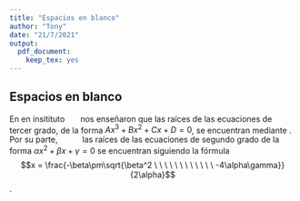 ```yaml
---
title: "Espacios en blanco"
author: "Tony"
date: "21/7/2021"
output: 
  pdf_document: 
    keep_tex: yes
---
```


## Espacios en blanco

En en insitituto $\ \ \ \ \ $ nos enseñaron que las raíces de las ecuaciones de tercer grado, de la forma $Ax^3+Bx^2+Cx+D=0$, se encuentran mediante \textit{la Regla de Ruffini}. Por su parte, $\ \ \ \ \ \ \ \ \ $ las raíces de las ecuaciones de segundo grado de la forma $\alpha x^2+\beta x+\gamma=0$ se encuentran siguiendo la fórmula $$x = \frac{-\beta\pm\sqrt{\beta^2 \ \ \ \ \ \ \ \ \ \ \ \ -4\alpha\gamma}}{2\alpha}$$.